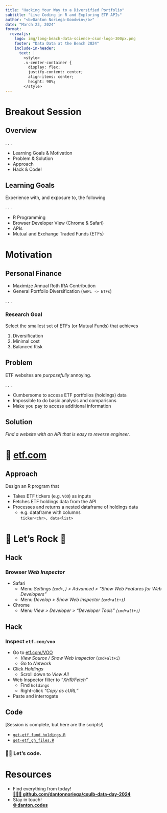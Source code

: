 ```yaml
---
title: "Hacking Your Way to a Diversified Portfolio"
subtitle: "Live Coding in R and Exploring ETF APIs"
author: "<b>Danton Noriega-Goodwin</b>"
date: "March 23, 2024"
format: 
  revealjs:
    logo: img/long-beach-data-science-csun-logo-300px.png
    footer: "Data Data at the Beach 2024"
    include-in-header: 
      text: |
        <style>
        .v-center-container {
          display: flex;
          justify-content: center;
          align-items: center;
          height: 90%;
        </style>
---
```


# Breakout Session

## Overview

. . .


- Learning Goals & Motivation
- Problem & Solution
- Approach
- Hack & Code!

## Learning Goals

Experience with, and exposure to, the following

. . .

- R Programming
- Browser Developer View (Chrome & Safari)
- APIs
- Mutual and Exchange Traded Funds (ETFs)

# Motivation

## Personal Finance

- Maximize Annual Roth IRA Contribution
- General Portfolio Diversification (`AAPL -> ETFs`)

. . .

### Research Goal

Select the smallest set of ETFs (or Mutual Funds) that achieves

1. Diversification
2. Minimal cost
3. Balanced Risk

## Problem

ETF websites are *purposefully* annoying.

. . .

- Cumbersome to access ETF portfolios (holdings) data
- Impossible to do basic analysis and comparisons
- Make you pay to access additional information

## Solution {.center}

*Find a website with an API that is easy to reverse engineer.*

# 👀 [etf.com](https://www.etf.com)

## Approach

Design an R program that

* Takes ETF tickers (e.g. `VOO`) as inputs
* Fetches ETF holdings data from the API
* Processes and returns a nested dataframe of holdings data
  * e.g. dataframe with columns  
    `ticker<chr>, data<list>`

# 🤘 Let's Rock 🎸 {.center}

## Hack

### Browser *Web Inspector*

- Safari
  - Menu *Settings (`cmd+,`) > Advanced > "Show Web Features for Web Developers"*
  - Menu *Develop > Show Web Inspector (`cmd+alt+i`)*
- Chrome
  - Menu *View > Developer > "Developer Tools" (`cmd+alt+i`)*

## Hack

### Inspect `etf.com/voo`

- Go to [etf.com/VOO](https://www.etf.com/VOO)
  - *View Source / Show Web Inspector* (`cmd+alt+i `)
  - Go to *Network*
- Click *Holdings*
  - Scroll down to *View All*
- Web Inspector filter to *"XHR/Fetch"*
  - Find `holdings`
  - Right-click *"Copy as cURL"*
- Paste and interrogate

## Code

[Session is complete, but here are the scripts!]

- [`get-etf_fund_holdings.R`](R/get-etf_fund_holdings.R)
- [`get-etf_gh_files.R`](R/get-etf_gh_files.R)
 
### 🧑‍💻 Let's code.

# Resources

* Find everything from today!  
  [**👩🏽‍💻 github.com/dantonnoriega/csulb-data-day-2024**](https://github.com/dantonnoriega/csulb-data-day-2024)
* Stay in touch!  
  [**🌐 danton.codes**](http://danton.codes)